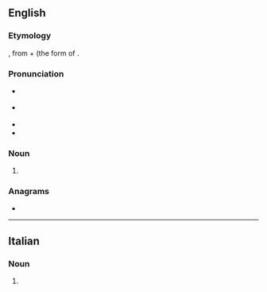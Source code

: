 ==English==

===Etymology===
{{lbor|en|it|pentimenti}}, from {{m|it|pentimento}} + {{m|it|-i}} (the {{glossary|plural}} form of {{m|it|-o|pos={{glossary|suffix}} forming {{glossary|masculine}} {{glossary|singular}} {{glossary|noun}}s}}.

===Pronunciation===
* {{a|RP}} {{IPA|en|/ˌpɛntɪˈmɛnti/}}
* {{a|GA}} {{IPA|en|/ˌpɛntəˈmɛnti/|[-ɾə-]|[-ɾi]}}
* {{rhymes|en|ɛnti|s=4}}
* {{hyphenation|en|pen|ti|men|ti}}

===Noun===
{{head|en|noun form}}

# {{plural of|en|pentimento}}

===Anagrams===
* {{anagrams|en|a=eeiimnnptt|impenitent}}

----

==Italian==

===Noun===
{{head|it|noun form|g=m}}

# {{plural of|it|pentimento}}